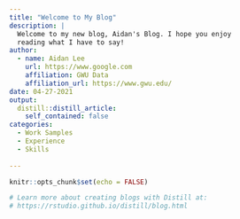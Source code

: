 ```yaml
---
title: "Welcome to My Blog"
description: |
  Welcome to my new blog, Aidan's Blog. I hope you enjoy 
  reading what I have to say!
author:
  - name: Aidan Lee
    url: https://www.google.com
    affiliation: GWU Data
    affiliation_url: https://www.gwu.edu/
date: 04-27-2021
output:
  distill::distill_article:
    self_contained: false
categories:
  - Work Samples
  - Experience
  - Skills
  
---
```


```r
knitr::opts_chunk$set(echo = FALSE)

# Learn more about creating blogs with Distill at:
# https://rstudio.github.io/distill/blog.html

```



